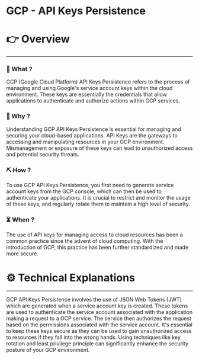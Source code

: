 # GCP - API Keys Persistence


# 👉 Overview

---

### 👀 What ?

GCP (Google Cloud Platform) API Keys Persistence refers to the process of managing and using Google's service account keys within the cloud environment. These keys are essentially the credentials that allow applications to authenticate and authorize actions within GCP services.


### 🧐 Why ?

Understanding GCP API Keys Persistence is essential for managing and securing your cloud-based applications. API Keys are the gateways to accessing and manipulating resources in your GCP environment. Mismanagement or exposure of these keys can lead to unauthorized access and potential security threats.


### ⛏️ How ?

To use GCP API Keys Persistence, you first need to generate service account keys from the GCP console, which can then be used to authenticate your applications. It is crucial to restrict and monitor the usage of these keys, and regularly rotate them to maintain a high level of security.


### ⏳ When ?

The use of API keys for managing access to cloud resources has been a common practice since the advent of cloud computing. With the introduction of GCP, this practice has been further standardized and made more secure.


# ⚙️ Technical Explanations

---

GCP API Keys Persistence involves the use of JSON Web Tokens (JWT) which are generated when a service account key is created. These tokens are used to authenticate the service account associated with the application making a request to a GCP service. The service then authorizes the request based on the permissions associated with the service account. It's essential to keep these keys secure as they can be used to gain unauthorized access to resources if they fall into the wrong hands. Using techniques like key rotation and least privilege principle can significantly enhance the security posture of your GCP environment.
